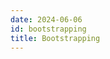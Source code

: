 ```yaml
---
date: 2024-06-06
id: bootstrapping
title: Bootstrapping
---
```


<DocCardContainer>

<DocCard
    title="📄️ Central Collector Setup"
    description="Overview"
    href="/docs/azure-monitoring/bootstrapping/collector-setup"
/>

<DocCard
    title="📄️ EventHub Streaming Ingestion"
    description="Overview"
    href="/docs/azure-monitoring/bootstrapping/data-ingestion/"
/>

</DocCardContainer>
